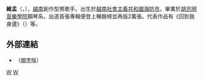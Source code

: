 {{unreferenced|time=2014-01-09T11:03:03+00:00}}
'''維孟'''（{{vie|v=Duy Mạnh}}，{{bd|1975年}}），[[越南|越南]]創作型男歌手。出生於[[越南社會主義共和國|越南社會主義共和國]][[海防市|海防市]]。畢業於[[胡志明音樂學院|胡志明音樂學院]]鋼琴系。出道首張專輯便登上暢銷榜並再版2萬張。代表作品有《回到我身邊》（{{vie|v=Hãy về đây bên Anh}}）等。

==外部連結==
* {{YouTube|APD-FAnxsrs|回到我身邊}}（[[喃字|喃字]]版）
[[Category:海防市人|W]]
[[Category:越南男歌手|W]]

{{Vietnam-bio-stub}}